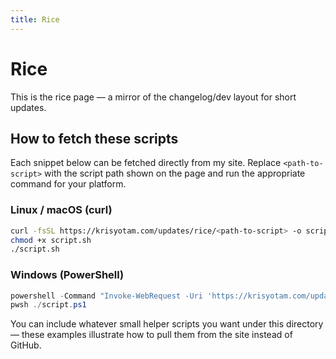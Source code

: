 ```yaml
---
title: Rice
---
```


# Rice

This is the rice page — a mirror of the changelog/dev layout for short updates.

## How to fetch these scripts

Each snippet below can be fetched directly from my site. Replace `<path-to-script>` with the script path shown on the page and run the appropriate command for your platform.

### Linux / macOS (curl)

```bash
curl -fsSL https://krisyotam.com/updates/rice/<path-to-script> -o script.sh
chmod +x script.sh
./script.sh
```

### Windows (PowerShell)

```powershell
powershell -Command "Invoke-WebRequest -Uri 'https://krisyotam.com/updates/rice/<path-to-script>' -OutFile script.ps1"
pwsh ./script.ps1
```

You can include whatever small helper scripts you want under this directory — these examples illustrate how to pull them from the site instead of GitHub.
